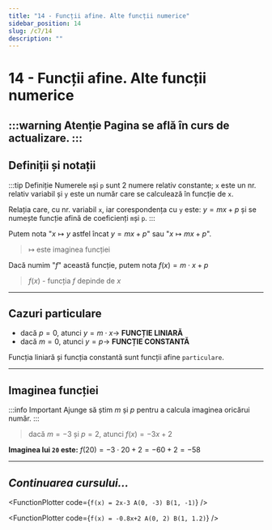 ```yaml
---
title: "14 - Funcții afine. Alte funcții numerice"
sidebar_position: 14
slug: /c7/14
description: ""
---
```


# 14 - Funcții afine. Alte funcții numerice
:::warning Atenție
Pagina se află în curs de actualizare.
:::
---
## Definiții și notații
:::tip Definiție
Numerele `m`și `p` sunt 2 numere relativ constante; `x` este un nr. relativ variabil și  `y` este un număr care se calculează în funcție de `x`.

Relația care, cu nr. variabil `x`, iar corespondența cu `y` este: $y = mx + p$ și se numește funcție afină de coeficienți `m`și `p`.
:::

Putem nota "$x \longmapsto y$ astfel încat $y = mx+p$" sau "$x \longmapsto mx+p$".
> $\longmapsto$ este imaginea funcției

Dacă numim "$f$" această funcție, putem nota $f(x) = m\cdot x +p$
>$f(x)$ - funcția $f$ depinde de $x$

---

## Cazuri particulare

- dacă $p = 0$, atunci $y = m\cdot x \rightarrow$ **FUNCȚIE LINIARĂ**
- dacă $m = 0$, atunci $y = p \rightarrow$ **FUNCȚIE CONSTANTĂ**

Funcția liniară și funcția constantă sunt funcții afine `particulare`.

---

## Imaginea funcției
:::info Important
Ajunge să știm $m$ și $p$ pentru a calcula imaginea oricărui număr.
:::

> dacă $m = -3$ și $p = 2$, atunci $f(x)=-3x+2$

**Imaginea lui `20` este:** $f(20) = -3\cdot 20 + 2 = -60 + 2 = -58$

---

## *Continuarea cursului...*

<FunctionPlotter code={`
f(x) = 2x-3
A(0, -3)
B(1, -1)
`} />

<FunctionPlotter code={`
f(x) = -0.8x+2
A(0, 2)
B(1, 1.2)
`} />
